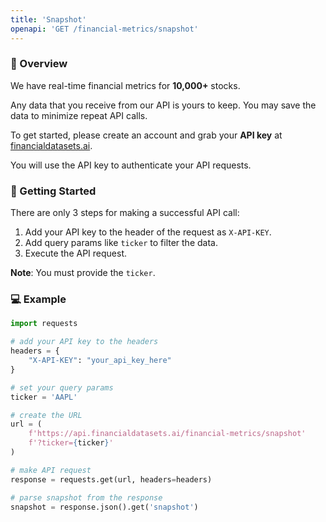 ```yaml
---
title: 'Snapshot'
openapi: 'GET /financial-metrics/snapshot'
---
```


### 👋  Overview
We have real-time financial metrics for <b>10,000+</b> stocks.

Any data that you receive from our API is yours to keep. You may save the data to minimize repeat API calls.

To get started, please create an account and grab your <b>API key</b> at [financialdatasets.ai](https://financialdatasets.ai).

You will use the API key to authenticate your API requests.

###  🚀  Getting Started
There are only 3 steps for making a successful API call:
1. Add your API key to the header of the request as `X-API-KEY`.
2. Add query params like `ticker` to filter the data.
3. Execute the API request.

**Note**: You must provide the `ticker`.

### 💻  Example

```python Financial Metrics Snapshot
import requests

# add your API key to the headers
headers = {
    "X-API-KEY": "your_api_key_here"
}

# set your query params
ticker = 'AAPL'

# create the URL
url = (
    f'https://api.financialdatasets.ai/financial-metrics/snapshot'
    f'?ticker={ticker}'
)

# make API request
response = requests.get(url, headers=headers)

# parse snapshot from the response
snapshot = response.json().get('snapshot')
```